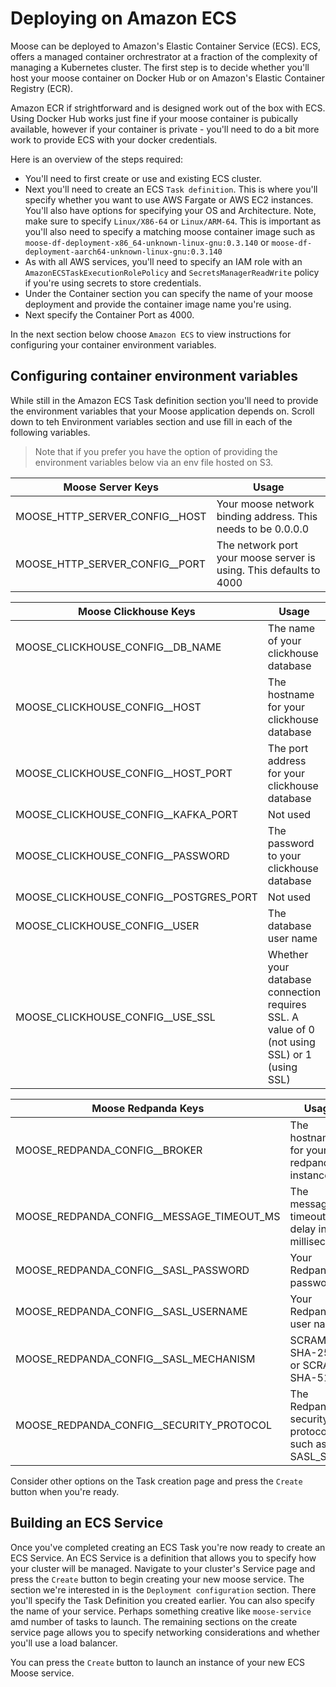 # Deploying on Amazon ECS

Moose can be deployed to Amazon's Elastic Container Service (ECS). ECS, offers a managed container orchrestrator at a fraction of the complexity of managing a Kubernetes cluster.
The first step is to decide whether you'll host your moose container on Docker Hub or on Amazon's Elastic Container Registry (ECR).

Amazon ECR if strightforward and is designed work out of the box with ECS.
Using Docker Hub works just fine if your moose container is pubically available, however if your container is private - you'll need to do a bit more work to provide ECS with your docker credentials.

Here is an overview of the steps required:

- You'll need to first create or use and existing ECS cluster.
- Next you'll need to create an ECS `Task definition`. This is where you'll specify whether you want to use AWS Fargate or AWS EC2 instances. You'll also have options for specifying your OS and Architecture. Note, make sure to specify `Linux/X86-64` or `Linux/ARM-64`. This is important as you'll also need to specify a matching moose container image such as `moose-df-deployment-x86_64-unknown-linux-gnu:0.3.140` or `moose-df-deployment-aarch64-unknown-linux-gnu:0.3.140`
- As with all AWS services, you'll need to specify an IAM role with an `AmazonECSTaskExecutionRolePolicy` and `SecretsManagerReadWrite` policy if you're using secrets to store credentials.
- Under the Container section you can specify the name of your moose deployment and provide the container image name you're using.
- Next specify the Container Port as 4000.

In the next section below choose `Amazon ECS` to view instructions for configuring your container environment variables.

## Configuring container environment variables

While still in the Amazon ECS Task definition section you'll need to provide the environment variables that your Moose application depends on.
Scroll down to teh Environment variables section and use fill in each of the following variables.

> Note that if you prefer you have the option of providing the environment variables below via an env file hosted on S3.

| Moose Server Keys                | Usage                                                              |
| -------------------------------- | ------------------------------------------------------------------ |
| MOOSE_HTTP_SERVER_CONFIG\_\_HOST | Your moose network binding address. This needs to be 0.0.0.0       |
| MOOSE_HTTP_SERVER_CONFIG\_\_PORT | The network port your moose server is using. This defaults to 4000 |

| Moose Clickhouse Keys                    | Usage                                                                                        |
| ---------------------------------------- | -------------------------------------------------------------------------------------------- |
| MOOSE_CLICKHOUSE_CONFIG\_\_DB_NAME       | The name of your clickhouse database                                                         |
| MOOSE_CLICKHOUSE_CONFIG\_\_HOST          | The hostname for your clickhouse database                                                    |
| MOOSE_CLICKHOUSE_CONFIG\_\_HOST_PORT     | The port address for your clickhouse database                                                |
| MOOSE_CLICKHOUSE_CONFIG\_\_KAFKA_PORT    | Not used                                                                                     |
| MOOSE_CLICKHOUSE_CONFIG\_\_PASSWORD      | The password to your clickhouse database                                                     |
| MOOSE_CLICKHOUSE_CONFIG\_\_POSTGRES_PORT | Not used                                                                                     |
| MOOSE_CLICKHOUSE_CONFIG\_\_USER          | The database user name                                                                       |
| MOOSE_CLICKHOUSE_CONFIG\_\_USE_SSL       | Whether your database connection requires SSL. A value of 0 (not using SSL) or 1 (using SSL) |

| Moose Redpanda Keys                         | Usage                                           |
| ------------------------------------------- | ----------------------------------------------- |
| MOOSE_REDPANDA_CONFIG\_\_BROKER             | The hostname for your redpanda instance         |
| MOOSE_REDPANDA_CONFIG\_\_MESSAGE_TIMEOUT_MS | The message timeout delay in milliseconds       |
| MOOSE_REDPANDA_CONFIG\_\_SASL_PASSWORD      | Your Redpanda password                          |
| MOOSE_REDPANDA_CONFIG\_\_SASL_USERNAME      | Your Redpanda user name                         |
| MOOSE_REDPANDA_CONFIG\_\_SASL_MECHANISM     | SCRAM-SHA-256 or SCRAM-SHA-512                  |
| MOOSE_REDPANDA_CONFIG\_\_SECURITY_PROTOCOL  | The Redpanda security protocol such as SASL_SSL |

Consider other options on the Task creation page and press the `Create` button when you're ready.

## Building an ECS Service

Once you've completed creating an ECS Task you're now ready to create an ECS Service. An ECS Service is a definition that allows you to specify how your cluster will be managed.
Navigate to your cluster's Service page and press the `Create` button to begin creating your new moose service.
The section we're interested in is the `Deployment configuration` section. There you'll specify the Task Definition you created earlier. You can also specify the name of your service. Perhaps something creative like `moose-service` amd number of tasks to launch.
The remaining sections on the create service page allows you to specify networking considerations and whether you'll use a load balancer.

You can press the `Create` button to launch an instance of your new ECS Moose service.
